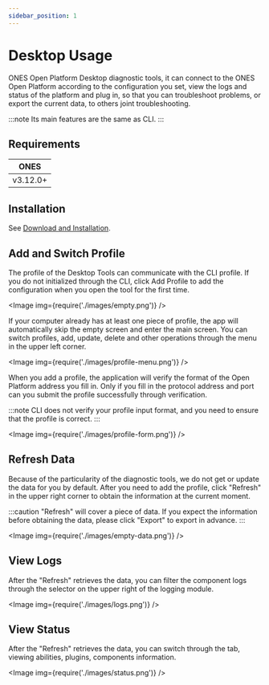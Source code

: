 ```yaml
---
sidebar_position: 1
---
```



# Desktop Usage

ONES Open Platform Desktop diagnostic tools, it can connect to the ONES Open Platform according to the configuration you set, view the logs and status of the platform and plug in, so that you can troubleshoot problems, or export the current data, to others joint troubleshooting.

:::note
Its main features are the same as CLI.
:::

## Requirements

| **ONES** |
| -------- |
| v3.12.0+ |

## Installation

See [Download and Installation](./install#desktop-tools).

## Add and Switch Profile

The profile of the Desktop Tools can communicate with the CLI profile. If you do not initialized through the CLI, click Add Profile to add the configuration when you open the tool for the first time.

<Image img={require('./images/empty.png')} />

If your computer already has at least one piece of profile, the app will automatically skip the empty screen and enter the main screen. You can switch profiles, add, update, delete and other operations through the menu in the upper left corner.

<Image img={require('./images/profile-menu.png')} />

When you add a profile, the application will verify the format of the Open Platform address you fill in. Only if you fill in the protocol address and port can you submit the profile successfully through verification.

:::note
CLI does not verify your profile input format, and you need to ensure that the profile is correct.
:::

<Image img={require('./images/profile-form.png')} />

## Refresh Data

Because of the particularity of the diagnostic tools, we do not get or update the data for you by default. After you need to add the profile, click "Refresh" in the upper right corner to obtain the information at the current moment.

:::caution
"Refresh" will cover a piece of data. If you expect the information before obtaining the data, please click "Export" to export in advance.
:::

<Image img={require('./images/empty-data.png')} />

## View Logs

After the "Refresh" retrieves the data, you can filter the component logs through the selector on the upper right of the logging module.

<Image img={require('./images/logs.png')} />

## View Status

After the "Refresh" retrieves the data, you can switch through the tab, viewing abilities, plugins, components information.

<Image img={require('./images/status.png')} />

